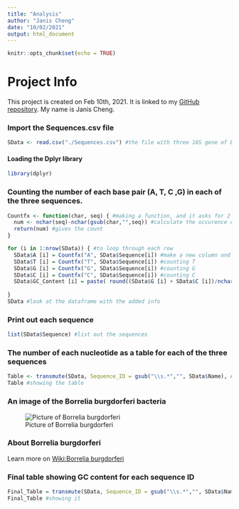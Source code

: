```yaml
---
title: "Analysis"
author: "Janis Cheng"
date: "10/02/2021"
output: html_document
---
```


```r
knitr::opts_chunk$set(echo = TRUE)
```

# Project Info

This project is created on Feb 10th, 2021. It is linked to my [GitHub repository](https://github.com/janischeng0616/Rentrez). My name is Janis Cheng.

### Import the Sequences.csv file
```r
SData <- read.csv("./Sequences.csv") #the file with three 16S gene of Borrelia burgdorferi
```

#### Loading the Dplyr library
```r
library(dplyr)
```

### Counting the number of each base pair (A, T, C ,G) in each of the three sequences. 
```r
Countfx <- function(char, seq) { #making a function, and it asks for 2 inputs, the character that we want ti count, adn the sequence from which we are counting
  num <- nchar(seq)-nchar(gsub(char,"",seq)) #calculate the occurence of the character by removing it and calculating the difference from the original sequence
  return(num) #gives the count
}

for (i in 1:nrow(SData)) { #to loop through each row 
  SData$A [i] = Countfx("A", SData$Sequence[i]) #make a new column and have the Count function count A, and return the answer in that row
  SData$T [i] = Countfx("T", SData$Sequence[i]) #counting T
  SData$G [i] = Countfx("G", SData$Sequence[i]) #counting G
  SData$C [i] = Countfx("C", SData$Sequence[i]) #counting C
  SData$GC_Content [i] = paste( round((SData$G [i] + SData$C [i])/nchar(SData$Sequence[i])*100, digits = 2), "%") #calculating GC content and display as percentage
  
}
SData #look at the dataframe with the added info
```

### Print out each sequence 
```r
list(SData$Sequence) #list out the sequences
```

### The number of each nucleotide as a table for each of the three sequences
```r
Table <- transmute(SData, Sequence_ID = gsub("\\s.*","", SData$Name), A_Count = SData$A, T_Count = SData$T, G_Count = SData$G, C_Count = SData$C ) #remaking the dataframe so that it prints the Sequence ID and the nucleotide counts
Table #showing the table
```

### An image of the Borrelia burgdorferi bacteria 
![Picture of Borrelia burgdorferi ](./bacteria.jpg)

### About Borrelia burgdorferi
Learn more on [Wiki:Borrelia burgdorferi](https://en.wikipedia.org/wiki/Borrelia_burgdorferi)

### Final table showing GC content for each sequence ID
```r
Final_Table = transmute(SData, Sequence_ID = gsub("\\s.*","", SData$Name), GC_Content=SData$GC_Content) #remaking the dataframe so that it contains the sequence ID and prints the GC%
Final_Table #showing it
```











